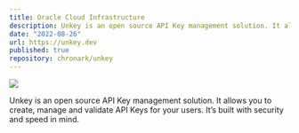 ```yaml
---
title: Oracle Cloud Infrastructure
description: Unkey is an open source API Key management solution. It allows you to create, manage and validate API Keys for your users. It’s built with security and speed in mind.
date: "2022-08-26"
url: https://unkey.dev
published: true
repository: chronark/unkey
---
```



[![](https://unkey.dev/images/landing/app.png)](https://planetfall.io)

Unkey is an open source API Key management solution. It allows you to create, manage and validate API Keys for your users. It’s built with security and speed in mind.
